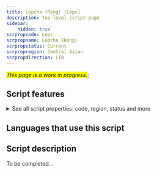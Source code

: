 ```yaml
---
title: Lepcha (Róng) [Lepc]
description: Top-level script page
sidebar:
    hidden: true
scrpropcode: Lepc
scrpropname: Lepcha (Róng)
scrpropstatus: Current
scrpropregion: Central Asian
scrpropdirection: LTR
---
```


<span style='background-color:yellow'>_This page is a work in progress._</span>;


## Script features

<details>
<summary> See all script properties: code, region, status and more</summary>
<ScriptInfo />
</details>

## Languages that use this script

<WsList script='Lepc' wsMax='5' />

## Script description

To be completed...

